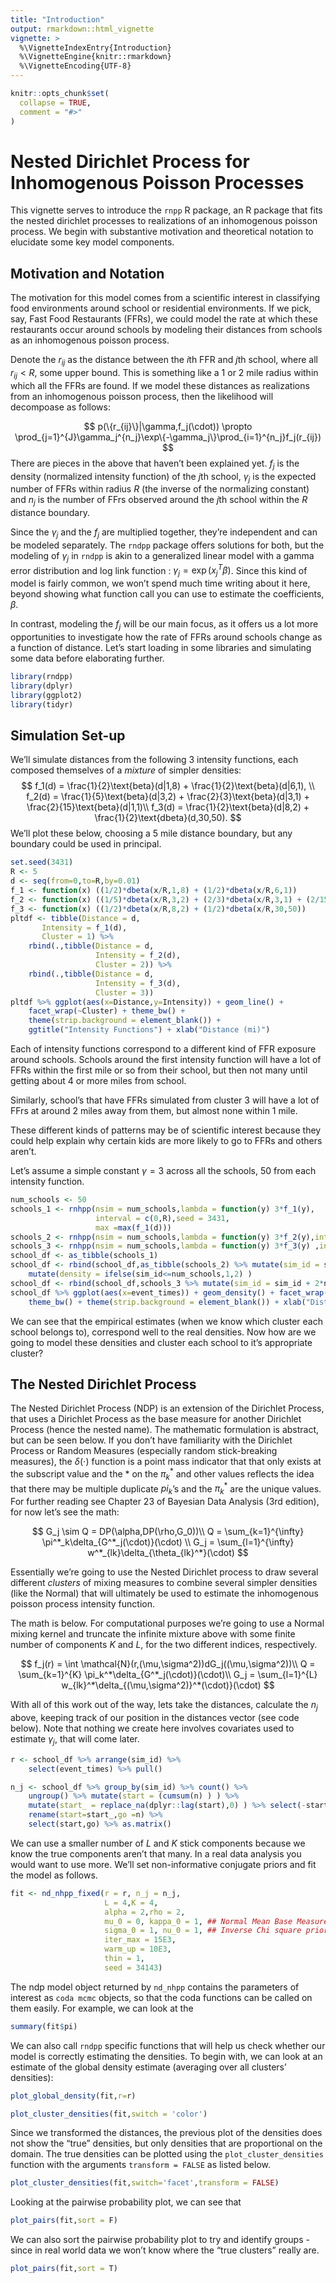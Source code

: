 ```yaml
---
title: "Introduction"
output: rmarkdown::html_vignette
vignette: >
  %\VignetteIndexEntry{Introduction}
  %\VignetteEngine{knitr::rmarkdown}
  %\VignetteEncoding{UTF-8}
---
```


```r
knitr::opts_chunk$set(
  collapse = TRUE,
  comment = "#>"
)
```


# Nested Dirichlet Process for Inhomogenous Poisson Processes

This vignette serves to introduce the `rnpp` R package, an R package that fits the nested dirichlet processes to realizations of an inhomogenous poisson process. We begin with substantive motivation and theoretical notation to elucidate some key model components.  


## Motivation and Notation
The motivation for this model comes from a scientific interest in classifying food environments around school or residential environments. If we pick, say, Fast Food Restaurants (FFRs), we could model the rate at which these restaurants occur around schools by modeling their distances from schools as an inhomogenous poisson process.

Denote the $r_{ij}$ as the distance between the $i$th FFR and $j$th school, where all $r_{ij} <R$, some upper bound. This is something like a 1 or 2 mile radius within which all the FFRs are found. If we model these distances as realizations from an inhomogenous poisson process, then the likelihood will decompoase as follows:

$$
p(\{r_{ij}\}|\gamma,f_j(\cdot)) \propto \prod_{j=1}^{J}\gamma_j^{n_j}\exp\{-\gamma_j\}\prod_{i=1}^{n_j}f_j(r_{ij})
$$
There are pieces in the above that haven't been explained yet. $f_j$ is the density (normalized intensity function) of the $j$th school, $\gamma_j$ is the expected number of FFRs within radius $R$ (the inverse of the normalizing constant) and $n_j$ is the number of FFrs observed around the $j$th school within the $R$ distance boundary.  

Since the $\gamma_j$ and the $f_j$ are multiplied together, they're independent and can be modeled separately. The `rndpp` package offers solutions for both, but the modeling of $\gamma_j$ in `rndpp` is akin to a generalized linear model with a gamma error distribution and log link function : $\gamma_j = \exp(x_j^{T}\beta)$. Since this kind of model is fairly common, we won't spend much time writing about it here, beyond showing what function call you can use to estimate the coefficients, $\beta$.

In contrast, modeling the $f_j$ will be our main focus, as it offers us a lot more opportunities to investigate how the rate of FFRs around schools change as a function of distance. Let's start loading in some libraries and simulating some data before elaborating further.


```r
library(rndpp)
library(dplyr)
library(ggplot2)
library(tidyr)
```
## Simulation Set-up

We'll simulate distances from the following 3 intensity functions, each composed themselves of a *mixture* of simpler densities:
$$
f_1(d) = \frac{1}{2}\text{beta}(d|1,8) + \frac{1}{2}\text{beta}(d|6,1), \\
f_2(d) = \frac{1}{5}\text{beta}(d|3,2) + \frac{2}{3}\text{beta}(d|3,1) + \frac{2}{15}\text{beta}(d|1,1)\\
f_3(d) = \frac{1}{2}\text{beta}(d|8,2) + \frac{1}{2}\text{dbeta}(d,30,50).
$$
We'll plot these below, choosing a 5 mile distance boundary, but any boundary could be used in principal.

```r
set.seed(3431)
R <- 5
d <- seq(from=0,to=R,by=0.01)
f_1 <- function(x) ((1/2)*dbeta(x/R,1,8) + (1/2)*dbeta(x/R,6,1))
f_2 <- function(x) ((1/5)*dbeta(x/R,3,2) + (2/3)*dbeta(x/R,3,1) + (2/15)*dbeta(x/R,1,1))
f_3 <- function(x) ((1/2)*dbeta(x/R,8,2) + (1/2)*dbeta(x/R,30,50))
pltdf <- tibble(Distance = d,
       Intensity = f_1(d),
       Cluster = 1) %>% 
    rbind(.,tibble(Distance = d,
                   Intensity = f_2(d),
                   Cluster = 2)) %>% 
    rbind(.,tibble(Distance = d,
                   Intensity = f_3(d),
                   Cluster = 3))
pltdf %>% ggplot(aes(x=Distance,y=Intensity)) + geom_line() + 
    facet_wrap(~Cluster) + theme_bw() + 
    theme(strip.background = element_blank()) + 
    ggtitle("Intensity Functions") + xlab("Distance (mi)")

```

Each of intensity functions correspond to a different kind of FFR exposure around schools. Schools around the first intensity function will have a lot of FFRs within the first mile or so from their school, but then not many until getting about 4 or more miles from school.

Similarly, school's that have FFRs simulated from cluster 3 will have a lot of FFrs at around 2 miles away from them, but almost none within 1 mile.  

These different kinds of patterns may be of scientific interest because they could help explain why certain kids are more likely to go to FFRs and others aren't. 

Let's assume a simple constant $\gamma=3$ across all the schools, 50 from each intensity function.
```r
num_schools <- 50
schools_1 <- rnhpp(nsim = num_schools,lambda = function(y) 3*f_1(y),
                   interval = c(0,R),seed = 3431,
                   max =max(f_1(d)))
schools_2 <- rnhpp(nsim = num_schools,lambda = function(y) 3*f_2(y),interval = c(0,R),seed = 3431,max = max(f_2(d)))
schools_3 <- rnhpp(nsim = num_schools,lambda = function(y) 3*f_3(y) ,interval = c(0,R),seed = 3431,max = max(f_3(d)))
school_df <- as_tibble(schools_1)
school_df <- rbind(school_df,as_tibble(schools_2) %>% mutate(sim_id = sim_id + num_schools)) %>% 
    mutate(density = ifelse(sim_id<=num_schools,1,2) )
school_df <- rbind(school_df,schools_3 %>% mutate(sim_id = sim_id + 2*num_schools, density=3))
school_df %>% ggplot(aes(x=event_times)) + geom_density() + facet_wrap(~density) + 
    theme_bw() + theme(strip.background = element_blank()) + xlab("Distance")
```
We can see that the empirical estimates (when we know which cluster each school belongs to), correspond well to the real densities. Now how are we going to model these densities and cluster each school to it's appropriate cluster?

## The Nested Dirichlet Process

The Nested Dirichlet Process (NDP) is an extension of the Dirichlet Process, that uses a Dirichlet Process as the base measure for another Dirichlet Process (hence the nested name). The mathematic formulation is abstract, but can be seen below. If you don't have familiarity with the Dirichlet Process or Random Measures (especially random stick-breaking measures), the $\delta(\cdot)$ function is a point mass indicator that that only exists at the subscript value and the $*$ on the $\pi_k^*$ and other values reflects the idea that there may be multiple duplicate $pi_k$'s and the $\pi_k^*$ are the unique values. For further reading see Chapter 23 of Bayesian Data Analysis (3rd edition), for now let's see the math:

$$
G_j \sim Q = DP(\alpha,DP(\rho,G_0))\\
Q = \sum_{k=1}^{\infty} \pi^*_k\delta_{G^*_j(\cdot)}(\cdot) \\
G_j = \sum_{l=1}^{\infty} w^*_{lk}\delta_{\theta_{lk}^*}(\cdot) 
$$

Essentially we're going to use the Nested Dirichlet process to draw several different *clusters* of mixing measures to combine several simpler densities (like the Normal) that will ultimately be used to estimate the inhomogenous poisson process intensity function.

The math is below. For computational purposes we're going to use a Normal mixing kernel and truncate the infinite mixture above with some finite number of components $K$ and $L$, for the two different indices, respectively.

$$
f_j(r) = \int \mathcal{N}(r,(\mu,\sigma^2))dG_j((\mu,\sigma^2))\\
Q = \sum_{k=1}^{K} \pi_k^*\delta_{G^*_j(\cdot)}(\cdot)\\
G_j = \sum_{l=1}^{L} w_{lk}^*\delta_{(\mu,\sigma^2)}^*(\cdot)}(\cdot)
$$

With all of this work out of the way, lets take the distances, calculate the $n_j$ above, keeping track of our position in the distances vector (see code below). Note that nothing we create here involves covariates used to estimate $\gamma_j$, that will come later.

```r
r <- school_df %>% arrange(sim_id) %>% 
    select(event_times) %>% pull()

n_j <- school_df %>% group_by(sim_id) %>% count() %>% 
    ungroup() %>% mutate(start = (cumsum(n) ) ) %>% 
    mutate(start_ = replace_na(dplyr::lag(start),0) ) %>% select(-start) %>% 
    rename(start=start_,go =n) %>% 
    select(start,go) %>% as.matrix()
```

We can use a smaller number of $L$ and $K$ stick components because we know the true components aren't that many. In a real data analysis you would want to use more. We'll set non-informative conjugate priors and fit the model as follows.
```r
fit <- nd_nhpp_fixed(r = r, n_j = n_j,
                     L = 4,K = 4,
                     alpha = 2,rho = 2,
                     mu_0 = 0, kappa_0 = 1, ## Normal Mean Base Measure Hyperparameters
                     sigma_0 = 1, nu_0 = 1, ## Inverse Chi square prior Hyperparameters
                     iter_max = 15E3,
                     warm_up = 10E3,
                     thin = 1,
                     seed = 34143)
```

The ndp model object returned by `nd_nhpp` contains the parameters of interest as `coda mcmc` objects, so that the coda functions can be called on them easily. For example, we can look at the 

```r
summary(fit$pi)
```
We can also call `rndpp` specific functions that will help us check whether our model is correctly estimating the densities. To begin with, we can look at an estimate of the global density estimate (averaging over all clusters' densities):
```r
plot_global_density(fit,r=r)
```


```r
plot_cluster_densities(fit,switch = 'color')
```


Since we transformed the distances, the previous plot of the densities does not show the "true" densities, but only densities that are proportional on the domain. The true densities can be plotted using the 
`plot_cluster_densities` function with the arguments `transform = FALSE` as listed below.
```r
plot_cluster_densities(fit,switch='facet',transform = FALSE)
```

Looking at the pairwise probability plot, we can see that 

```r
plot_pairs(fit,sort = F)
```

We can also sort the pairwise probability plot to try and identify groups - since in real world data we won't know where the "true clusters" really are.

```r
plot_pairs(fit,sort = T)
```




